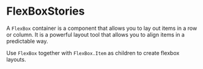 

<Meta of={FlexBoxStories} />

# FlexBoxStories

A `FlexBox` container is a component that allows you to lay out items in a row or column. It is a powerful layout tool that allows you to align items in a predictable way.

Use `FlexBox` together with `FlexBox.Item` as children to create flexbox layouts.

<Stories />
